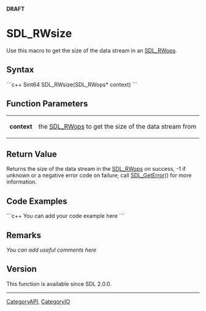 '''DRAFT'''

<!-- #*^*^*^*^*See http://wiki.libsdl.org/moin.cgi/SGFunctions for details on editing this page*^*^*^*^* -->


= SDL_RWsize =
Use this macro to get the size of the data stream in an [[SDL_RWops]].




== Syntax ==
```c++
Sint64 SDL_RWsize(SDL_RWops* context)
```


== Function Parameters ==
{|
|'''context'''
|the [[SDL_RWops]] to get the size of the data stream from
|}


== Return Value ==
Returns the size of the data stream in the [[SDL_RWops]] on success, -1 if unknown or a negative error code on failure; call [[SDL_GetError]]() for more information.


== Code Examples ==
```c++
You can add your code example here
```

<!-- #Leave this section as-is unless you have a code example to put in.  In that case, replace You can add your code example here with your code example following the Style Guide instructions.  Leave the rest of the markup alone and delete this comment. -->


== Remarks ==
''You can add useful comments here''

<!-- #Leave this section as-is unless you have a remark to put in.  In that case, replace ''You can add useful comments here'' with your remark(s) following the Style Guide instructions.  Leave the rest of the markup alone and delete this comment. -->

== Version ==
This function is available since SDL 2.0.0.

----
[[CategoryAPI]], [[CategoryIO]]
<!-- #See the Style Guide for instructions on editing the footer. -->
